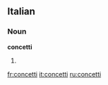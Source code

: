 ==Italian==

===Noun===
'''concetti''' {{m}}

# {{plural of|[[concetto]]|lang=it}}

[[fr:concetti]]
[[it:concetti]]
[[ru:concetti]]
